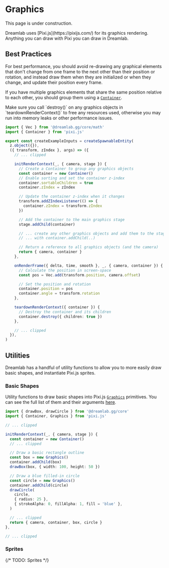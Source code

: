 
# Graphics

<Callout type='info'>This page is under construction.</Callout>

<Callout>
  Dreamlab uses [Pixi.js](https://pixijs.com/) for its graphics rendering.
  Anything you can draw with Pixi you can draw in Dreamlab.
</Callout>

## Best Practices

For best performance, you should avoid re-drawing any graphical elements that don't change from one frame to the next other than their position or rotation,
and instead draw them when they are initialized or when they change, and update their position every frame.

If you have multiple graphics elements that share the same position relative to each other, you should group them using a [`Container`](https://pixijs.download/dev/docs/PIXI.Container.html).

<Callout type='warning'>
  Make sure you call `destroy()` on any graphics objects in
  `teardownRenderContext()` to free any resources used, otherwise you may run
  into memory leaks or other performance issues.
</Callout>

```ts filename="TypeScript"
import { Vec } from '@dreamlab.gg/core/math'
import { Container } from 'pixi.js'

export const createExampleInputs = createSpawnableEntity(
  z.object({}),
  ({ transform, zIndex }, args) => ({
    // ... clipped

    initRenderContext(_, { camera, stage }) {
      // Create a Container to group any graphics objects
      const container = new Container()
      // Enable sorting and set the container z-index
      container.sortableChildren = true
      container.zIndex = zIndex

      // Update the container z-index when it changes
      transform.addZIndexListener(() => {
        container.zIndex = transform.zIndex
      })

      // Add the container to the main graphics stage
      stage.addChild(container)

      // ... create any other graphics objects and add them to the stage
      // ... with container.addChild(..)

      // Return a reference to all graphics objects (and the camera)
      return { camera, container }
    },

    onRenderFrame({ delta, time, smooth }, _, { camera, container }) {
      // Calculate the position in screen-space
      const pos = Vec.add(transform.position, camera.offset)

      // Set the position and rotation
      container.position = pos
      container.angle = transform.rotation
    },

    teardownRenderContext({ container }) {
      // Destroy the container and its children
      container.destroy({ children: true })
    },

    // ... clipped
  }),
)
```

## Utilities

Dreamlab has a handful of utility functions to allow you to more easily draw basic shapes, and instantiate Pixi.js sprites.

### Basic Shapes

Utility functions to draw basic shapes into Pixi.js [`Graphics`]() primitives.
You can see the full list of them and their arguments [here](https://github.com/WorldQL/dreamlab-core/blob/trunk/src/utils/draw.ts).

```ts
import { drawBox, drawCircle } from '@dreamlab.gg/core'
import { Container, Graphics } from 'pixi.js'

// ... clipped

initRenderContext(_, { camera, stage }) {
  const container = new Container()
  // ... clipped

  // Draw a basic rectangle outline
  const box = new Graphics()
  container.addChild(box)
  drawBox(box, { width: 100, height: 50 })

  // Draw a blue filled-in circle
  const circle = new Graphics()
  container.addChild(circle)
  drawCircle(
    circle,
    { radius: 25 },
    { strokeAlpha: 0, fillAlpha: 1, fill = 'blue' },
  )

  // ... clipped
  return { camera, container, box, circle }
},

// ... clipped
```

### Sprites

{/* TODO: Sprites */}
